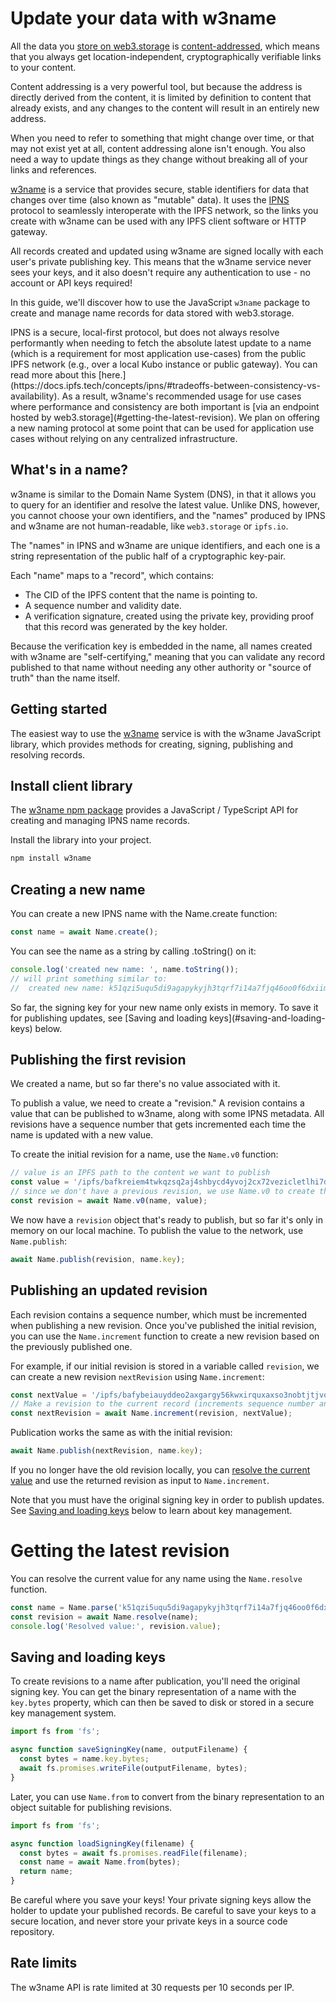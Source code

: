 
# Update your data with w3name

All the data you [store on web3.storage](upload) is [content-addressed](../concepts/content-addressing), which means that you always get location-independent, cryptographically verifiable links to your content.

Content addressing is a very powerful tool, but because the address is directly derived from the content, it is limited by definition to content that already exists, and any changes to the content will result in an entirely new address.

When you need to refer to something that might change over time, or that may not exist yet at all, content addressing alone isn't enough. You also need a way to update things as they change without breaking all of your links and references.

[w3name](https://github.com/web3-storage/w3name) is a service that provides secure, stable identifiers for data that changes over time (also known as "mutable" data). It uses the [IPNS](https://docs.ipfs.tech/concepts/ipns/) protocol to seamlessly interoperate with the IPFS network, so the links you create with w3name can be used with any IPFS client software or HTTP gateway.

All records created and updated using w3name are signed locally with each user's private publishing key. This means that the w3name service never sees your keys, and it also doesn't require any authentication to use - no account or API keys required!

In this guide, we'll discover how to use the JavaScript `w3name` package to create and manage name records for data stored with web3.storage.

<Callout type="warning">
  IPNS is a secure, local-first protocol, but does not always resolve performantly when needing to fetch the absolute latest update to a name (which is a requirement for most application use-cases) from the public IPFS network (e.g., over a local Kubo instance or public gateway). You can read more about this [here.](https://docs.ipfs.tech/concepts/ipns/#tradeoffs-between-consistency-vs-availability). As a result, w3name's recommended usage for use cases where performance and consistency are both important is [via an endpoint hosted by web3.storage](#getting-the-latest-revision). We plan on offering a new naming protocol at some point that can be used for application use cases without relying on any centralized infrastructure.
</Callout>

## What's in a name?

w3name is similar to the Domain Name System (DNS), in that it allows you to query for an identifier and resolve the latest value. Unlike DNS, however, you cannot choose your own identifiers, and the "names" produced by IPNS and w3name are not human-readable, like `web3.storage` or `ipfs.io`.

The "names" in IPNS and w3name are unique identifiers, and each one is a string representation of the public half of a cryptographic key-pair.

Each "name" maps to a "record", which contains:
- The CID of the IPFS content that the name is pointing to.
- A sequence number and validity date.
- A verification signature, created using the private key, providing proof that this record was generated by the key holder.

Because the verification key is embedded in the name, all names created with w3name are "self-certifying," meaning that you can validate any record published to that name without needing any other authority or "source of truth" than the name itself.

## Getting started

The easiest way to use the [w3name](https://www.npmjs.com/package/w3name) service is with the w3name JavaScript library, which provides methods for creating, signing, publishing and resolving records.

## Install client library

The [w3name npm package](https://www.npmjs.com/package/w3name) provides a JavaScript / TypeScript API for creating and managing IPNS name records.

Install the library into your project.

```sh
npm install w3name
```

## Creating a new name

You can create a new IPNS name with the Name.create function:

```javascript
const name = await Name.create();
```


You can see the name as a string by calling .toString() on it:

```javascript
console.log('created new name: ', name.toString());
// will print something similar to:
//  created new name: k51qzi5uqu5di9agapykyjh3tqrf7i14a7fjq46oo0f6dxiimj62knq13059lt
```

<Callout type="info">
So far, the signing key for your new name only exists in memory. To save it for publishing updates, see [Saving and loading keys](#saving-and-loading-keys) below.
</Callout>

## Publishing the first revision

We created a name, but so far there's no value associated with it.

To publish a value, we need to create a "revision." A revision contains a value that can be published to w3name, along with some IPNS metadata. All revisions have a sequence number that gets incremented each time the name is updated with a new value.

To create the initial revision for a name, use the `Name.v0` function:

```javascript
// value is an IPFS path to the content we want to publish
const value = '/ipfs/bafkreiem4twkqzsq2aj4shbycd4yvoj2cx72vezicletlhi7dijjciqpui';
// since we don't have a previous revision, we use Name.v0 to create the initial revision
const revision = await Name.v0(name, value);
```

We now have a `revision` object that's ready to publish, but so far it's only in memory on our local machine. To publish the value to the network, use `Name.publish`:

```javascript
await Name.publish(revision, name.key);
```

## Publishing an updated revision

Each revision contains a sequence number, which must be incremented when publishing a new revision. Once you've published the initial revision, you can use the `Name.increment` function to create a new revision based on the previously published one.

For example, if our initial revision is stored in a variable called `revision`, we can create a new revision `nextRevision` using `Name.increment`:

```javascript
const nextValue = '/ipfs/bafybeiauyddeo2axgargy56kwxirquxaxso3nobtjtjvoqu552oqciudrm';
// Make a revision to the current record (increments sequence number and sets value)
const nextRevision = await Name.increment(revision, nextValue);
```

Publication works the same as with the initial revision:

```javascript
await Name.publish(nextRevision, name.key);
```

If you no longer have the old revision locally, you can [resolve the current value](#getting-the-latest-version) and use the returned revision as input to `Name.increment`.

Note that you must have the original signing key in order to publish updates. See [Saving and loading keys](#saving-and-loading-keys) below to learn about key management.

# Getting the latest revision
You can resolve the current value for any name using the `Name.resolve` function.

```javascript
const name = Name.parse('k51qzi5uqu5di9agapykyjh3tqrf7i14a7fjq46oo0f6dxiimj62knq13059lt');
const revision = await Name.resolve(name);
console.log('Resolved value:', revision.value);
```

## Saving and loading keys

To create revisions to a name after publication, you'll need the original signing key. You can get the binary representation of a name with the `key.bytes` property, which can then be saved to disk or stored in a secure key management system.

```javascript
import fs from 'fs';

async function saveSigningKey(name, outputFilename) {
  const bytes = name.key.bytes;
  await fs.promises.writeFile(outputFilename, bytes);
}
```

Later, you can use `Name.from` to convert from the binary representation to an object suitable for publishing revisions.

```javascript
import fs from 'fs';

async function loadSigningKey(filename) {
  const bytes = await fs.promises.readFile(filename);
  const name = await Name.from(bytes);
  return name;
}
```

<Callout type="warning">
  Be careful where you save your keys! Your private signing keys allow the holder to update your published records. Be careful to save your keys to a secure location, and never store your private keys in a source code repository.
</Callout>

## Rate limits
The w3name API is rate limited at 30 requests per 10 seconds per IP.
